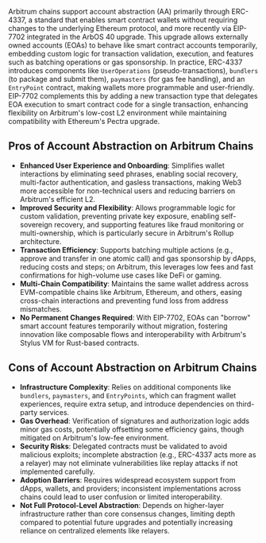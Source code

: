 Arbitrum chains support account abstraction (AA) primarily through ERC-4337, a standard that enables smart contract wallets without requiring changes to the underlying Ethereum protocol, and more recently via EIP-7702 integrated in the ArbOS 40 upgrade. This upgrade allows externally owned accounts (EOAs) to behave like smart contract accounts temporarily, embedding custom logic for transaction validation, execution, and features such as batching operations or gas sponsorship. In practice, ERC-4337 introduces components like `UserOperations` (pseudo-transactions), `bundlers` (to package and submit them), `paymasters` (for gas fee handling), and an `EntryPoint` contract, making wallets more programmable and user-friendly. EIP-7702 complements this by adding a new transaction type that delegates EOA execution to smart contract code for a single transaction, enhancing flexibility on Arbitrum's low-cost L2 environment while maintaining compatibility with Ethereum's Pectra upgrade.

## Pros of Account Abstraction on Arbitrum Chains

- **Enhanced User Experience and Onboarding**: Simplifies wallet interactions by eliminating seed phrases, enabling social recovery, multi-factor authentication, and gasless transactions, making Web3 more accessible for non-technical users and reducing barriers on Arbitrum's efficient L2.
- **Improved Security and Flexibility**: Allows programmable logic for custom validation, preventing private key exposure, enabling self-sovereign recovery, and supporting features like fraud monitoring or multi-ownership, which is particularly secure in Arbitrum's Rollup architecture.
- **Transaction Efficiency**: Supports batching multiple actions (e.g., approve and transfer in one atomic call) and gas sponsorship by dApps, reducing costs and steps; on Arbitrum, this leverages low fees and fast confirmations for high-volume use cases like DeFi or gaming.
- **Multi-Chain Compatibility**: Maintains the same wallet address across EVM-compatible chains like Arbitrum, Ethereum, and others, easing cross-chain interactions and preventing fund loss from address mismatches.
- **No Permanent Changes Required**: With EIP-7702, EOAs can "borrow" smart account features temporarily without migration, fostering innovation like composable flows and interoperability with Arbitrum's Stylus VM for Rust-based contracts.

## Cons of Account Abstraction on Arbitrum Chains

- **Infrastructure Complexity**: Relies on additional components like `bundlers`, `paymasters`, and `EntryPoints`, which can fragment wallet experiences, require extra setup, and introduce dependencies on third-party services.
- **Gas Overhead**: Verification of signatures and authorization logic adds minor gas costs, potentially offsetting some efficiency gains, though mitigated on Arbitrum's low-fee environment.
- **Security Risks**: Delegated contracts must be validated to avoid malicious exploits; incomplete abstraction (e.g., ERC-4337 acts more as a relayer) may not eliminate vulnerabilities like replay attacks if not implemented carefully.
- **Adoption Barriers**: Requires widespread ecosystem support from dApps, wallets, and providers; inconsistent implementations across chains could lead to user confusion or limited interoperability.
- **Not Full Protocol-Level Abstraction**: Depends on higher-layer infrastructure rather than core consensus changes, limiting depth compared to potential future upgrades and potentially increasing reliance on centralized elements like relayers.
